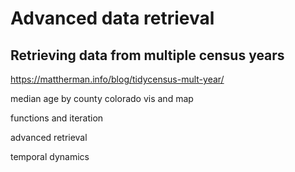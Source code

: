 # Advanced data retrieval

## Retrieving data from multiple census years









[https://mattherman.info/blog/tidycensus-mult-year/](https://mattherman.info/blog/tidycensus-mult-year/)





median age by county colorado
vis and map

functions and iteration

advanced retrieval

temporal dynamics

